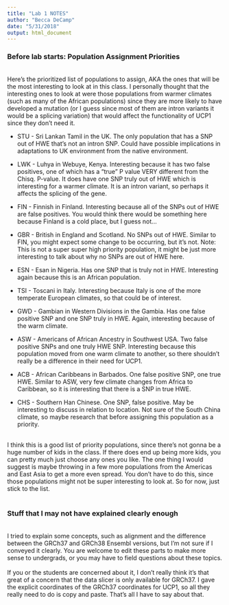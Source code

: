 ```yaml
---
title: "Lab 1 NOTES"
author: "Becca DeCamp"
date: "5/31/2018"
output: html_document
---
```


### Before lab starts: Population Assignment Priorities
<br>
Here's the prioritized list of populations to assign, AKA the ones that will be the most interesting to look at in this class. I personally thought that the interesting ones to look at were those populations from warmer climates (such as many of the African populations) since they are more likely to have developed a mutation (or I guess since most of them are intron variants it would be a splicing variation) that would affect the functionality of UCP1 since they don't need it. 
<br>

* STU - Sri Lankan Tamil in the UK. The only population that has a SNP out of HWE that's not an intron SNP. Could have possible implications in adaptations to UK environment from the native environment. 

* LWK - Luhya in Webuye, Kenya. Interesting because it has two false positives, one of which has a "true" P value VERY different from the Chisq. P-value. It does have one SNP truly out of HWE which is interesting for a warmer climate. It is an intron variant, so perhaps it affects the splicing of the gene. 

* FIN - Finnish in Finland. Interesting because all of the SNPs out of HWE are false positives. You would think there would be something here because Finland is a cold place, but I guess not...

* GBR - British in England and Scotland. No SNPs out of HWE. Similar to FIN, you might expect some change to be occurring, but it's not. Note: This is not a super super high priority population, it might be just more interesting to talk about why no SNPs are out of HWE here. 

* ESN - Esan in Nigeria. Has one SNP that is truly not in HWE. Interesting again because this is an African population. 

* TSI - Toscani in Italy. Interesting because Italy is one of the more temperate European climates, so that could be of interest. 

* GWD - Gambian in Western Divisions in the Gambia. Has one false positive SNP and one SNP truly in HWE. Again, interesting because of the warm climate. 

* ASW - Americans of African Ancestry in Southwest USA. Two false positive SNPs and one truly HWE SNP. Interesting because this population moved from one warm climate to another, so there shouldn't really be a difference in their need for UCP1. 

* ACB - African Caribbeans in Barbados. One false positive SNP, one true HWE. Similar to ASW, very few climate changes from Africa to Caribbean, so it is interesting that there is a SNP in true HWE. 

* CHS - Southern Han Chinese. One SNP, false positive. May be interesting to discuss in relation to location. Not sure of the South China climate, so maybe research that before assigning this population as a priority. 
<br>
<br>

I think this is a good list of priority populations, since there's not gonna be a huge number of kids in the class. If there does end up being more kids, you can pretty much just choose any ones you like. The one thing I would suggest is maybe throwing in a few more populations from the Americas and East Asia to get a more even spread. You don't have to do this, since those populations might not be super interesting to look at. So for now, just stick to the list. 
<br>
<br>

### Stuff that I may not have explained clearly enough
<br>
I tried to explain some concepts, such as alignment and the difference between the GRCh37 and GRCh38 Ensembl versions, but I'm not sure if I conveyed it clearly. You are welcome to edit these parts to make more sense to undergrads, or you may have to field questions about these topics.
<br>
<br>
If you or the students are concerned about it, I don't really think it's that great of a concern that the data slicer is only available for GRCh37. I gave the explicit coordinates of the GRCh37 coordinates for UCP1, so all they really need to do is copy and paste. That's all I have to say about that. 




